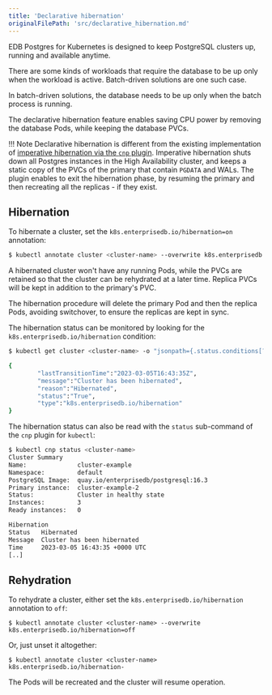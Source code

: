 ```yaml
---
title: 'Declarative hibernation'
originalFilePath: 'src/declarative_hibernation.md'
---
```


EDB Postgres for Kubernetes is designed to keep PostgreSQL clusters up, running and available
anytime.

There are some kinds of workloads that require the database to be up only when
the workload is active. Batch-driven solutions are one such case.

In batch-driven solutions, the database needs to be up only when the batch
process is running.

The declarative hibernation feature enables saving CPU power by removing the
database Pods, while keeping the database PVCs.

!!! Note
    Declarative hibernation is different from the existing implementation
    of [imperative hibernation via the `cnp` plugin](kubectl-plugin.md#cluster-hibernation).
    Imperative hibernation shuts down all Postgres instances in the High
    Availability cluster, and keeps a static copy of the PVCs of the primary that
    contain `PGDATA` and WALs. The plugin enables to exit the hibernation phase, by
    resuming the primary and then recreating all the replicas - if they exist.

## Hibernation

To hibernate a cluster, set the `k8s.enterprisedb.io/hibernation=on` annotation:

```sh
$ kubectl annotate cluster <cluster-name> --overwrite k8s.enterprisedb.io/hibernation=on
```

A hibernated cluster won't have any running Pods, while the PVCs are retained
so that the cluster can be rehydrated at a later time. Replica PVCs will be
kept in addition to the primary's PVC.

The hibernation procedure will delete the primary Pod and then the replica
Pods, avoiding switchover, to ensure the replicas are kept in sync.

The hibernation status can be monitored by looking for the `k8s.enterprisedb.io/hibernation`
condition:

```sh
$ kubectl get cluster <cluster-name> -o "jsonpath={.status.conditions[?(.type==\"k8s.enterprisedb.io/hibernation\")]}" 

{
        "lastTransitionTime":"2023-03-05T16:43:35Z",
        "message":"Cluster has been hibernated",
        "reason":"Hibernated",
        "status":"True",
        "type":"k8s.enterprisedb.io/hibernation"
}
```

The hibernation status can also be read with the `status` sub-command of the
`cnp` plugin for `kubectl`:

```sh
$ kubectl cnp status <cluster-name>
Cluster Summary
Name:              cluster-example
Namespace:         default
PostgreSQL Image:  quay.io/enterprisedb/postgresql:16.3
Primary instance:  cluster-example-2
Status:            Cluster in healthy state 
Instances:         3
Ready instances:   0

Hibernation
Status   Hibernated
Message  Cluster has been hibernated
Time     2023-03-05 16:43:35 +0000 UTC
[..]
```

## Rehydration

To rehydrate a cluster, either set the `k8s.enterprisedb.io/hibernation` annotation to `off`:

```
$ kubectl annotate cluster <cluster-name> --overwrite k8s.enterprisedb.io/hibernation=off
```

Or, just unset it altogether:

```
$ kubectl annotate cluster <cluster-name> k8s.enterprisedb.io/hibernation-
```

The Pods will be recreated and the cluster will resume operation.
